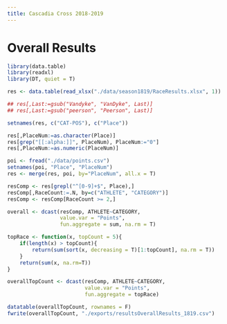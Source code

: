 ```yaml
---
title: Cascadia Cross 2018-2019
---
```


# Overall Results

```r

library(data.table)
library(readxl)
library(DT, quiet = T)

res <- data.table(read_xlsx("./data/season1819/RaceResults.xlsx", 1))

## res[,Last:=gsub("Vandyke", "VanDyke", Last)]
## res[,Last:=gsub("peerson", "Peerson", Last)]

setnames(res, c("CAT-POS"), c("Place"))

res[,PlaceNum:=as.character(Place)]
res[grep("[[:alpha:]]", PlaceNum), PlaceNum:="0"]
res[,PlaceNum:=as.numeric(PlaceNum)]

poi <- fread("./data/points.csv")
setnames(poi, "Place", "PlaceNum")
res <- merge(res, poi, by="PlaceNum", all.x = T)

resComp <- res[grepl("^[0-9]+$", Place),]
resComp[,RaceCount:=.N, by=c("ATHLETE", "CATEGORY")]
resComp <- resComp[RaceCount >= 2,]

overall <- dcast(resComp, ATHLETE~CATEGORY,
                 value.var = "Points",
                 fun.aggregate = sum, na.rm = T)

topRace <- function(x, topCount = 5){
    if(length(x) > topCount){
        return(sum(sort(x, decreasing = T)[1:topCount], na.rm = T))
    }
    return(sum(x, na.rm=T))
}

overallTopCount <- dcast(resComp, ATHLETE~CATEGORY,
                         value.var = "Points",
                         fun.aggregate = topRace)

datatable(overallTopCount, rownames = F)
fwrite(overallTopCount, "./exports/resultsOverallResults_1819.csv")

```

